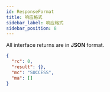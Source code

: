 ```yaml
---
id: ResponseFormat
title: 响应格式
sidebar_label: 响应格式
sidebar_position: 8
---
```


All interface returns are in **JSON** format.

```json title="Response"
{
  "rc": 0,
  "result": {},
  "mc": "SUCCESS",
  "ma": []
}
```
